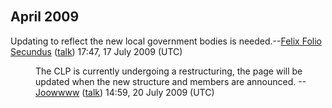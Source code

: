 <article id="21791797" title=Talk:Cornish Language Partnership>
	<talkpage id="21791797" title="Talk:Cornish Language Partnership">
{{WikiProjectBannerShell|1=
{{WikiProject Linguistics|class=start|importance=low|applied=yes}}
{{WikiProject Cornwall|class=Start|importance=Mid}}
{{WikiProject Languages|class=Start|importance=Low}}
}}

==April 2009==
Updating to reflect the new local government bodies is needed.--[[User:Felix Folio Secundus|Felix Folio Secundus]] ([[User talk:Felix Folio Secundus|talk]]) 17:47, 17 July 2009 (UTC)
:The CLP is currently undergoing a restructuring, the page will be updated when the new structure and members are announced. --[[User:Joowwww|Joowwww]] ([[User talk:Joowwww|talk]]) 14:59, 20 July 2009 (UTC)
	</talkpage>
</article>